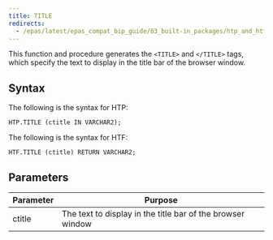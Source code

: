 ```yaml
---
title: TITLE
redirects:
  - /epas/latest/epas_compat_bip_guide/03_built-in_packages/htp_and_htf/title/ #generated for docs/epas/reorg-role-use-case-mode
---
```


This function and procedure generates the `<TITLE>` and `</TITLE>` tags, which specify the text to display in the title bar of the browser window.

## Syntax

The following is the syntax for HTP:

```
HTP.TITLE (ctitle IN VARCHAR2);
```

The following is the syntax for HTF:

```
HTF.TITLE (ctitle) RETURN VARCHAR2;
```

## Parameters

| Parameter | Purpose  |
| --------- | -------- |
| ctitle | The text to display in the title bar of the browser window |